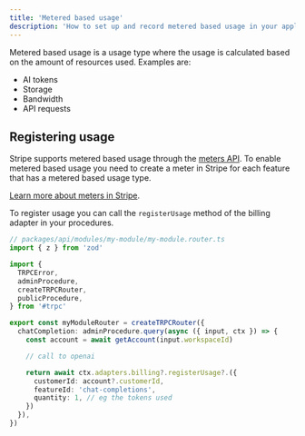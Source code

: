 ```yaml
---
title: 'Metered based usage'
description: 'How to set up and record metered based usage in your application'
---
```


Metered based usage is a usage type where the usage is calculated based on the amount of resources used. Examples are:

- AI tokens
- Storage
- Bandwidth
- API requests

## Registering usage

Stripe supports metered based usage through the [meters API](https://docs.stripe.com/api/billing/meter).
To enable metered based usage you need to create a meter in Stripe for each feature that has a metered based usage type.

[Learn more about meters in Stripe](https://docs.stripe.com/billing/subscriptions/usage-based/implementation-guide).

To register usage you can call the `registerUsage` method of the billing adapter in your procedures.

```ts
// packages/api/modules/my-module/my-module.router.ts
import { z } from 'zod'

import {
  TRPCError,
  adminProcedure,
  createTRPCRouter,
  publicProcedure,
} from '#trpc'

export const myModuleRouter = createTRPCRouter({
  chatCompletion: adminProcedure.query(async ({ input, ctx }) => {
    const account = await getAccount(input.workspaceId)

    // call to openai

    return await ctx.adapters.billing?.registerUsage?.({
      customerId: account?.customerId,
      featureId: 'chat-completions',
      quantity: 1, // eg the tokens used
    })
  }),
})
```
